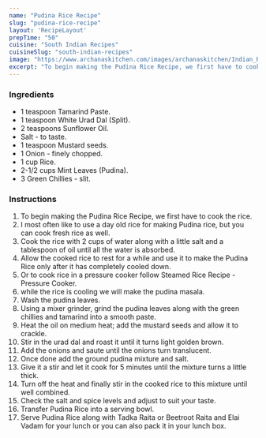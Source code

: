 ---
name: "Pudina Rice Recipe"
slug: "pudina-rice-recipe"
layout: 'RecipeLayout'
prepTime: "50"
cuisine: "South Indian Recipes"
cuisineSlug: "south-indian-recipes"
image: "https://www.archanaskitchen.com/images/archanaskitchen/Indian_Rice/Pudina_Rice_Recipe_Spicy_Mint_Pulao-1.jpg"
excerpt: "To begin making the Pudina Rice Recipe, we first have to cook the rice"
---

### Ingredients

- 1 teaspoon Tamarind Paste.
- 1 teaspoon White Urad Dal (Split).
- 2 teaspoons Sunflower Oil.
- Salt - to taste.
- 1 teaspoon Mustard seeds.
- 1 Onion - finely chopped.
- 1 cup Rice.
- 2-1/2 cups Mint Leaves (Pudina).
- 3 Green Chillies - slit.

### Instructions

1. To begin making the Pudina Rice Recipe, we first have to cook the rice.
1. I most often like to use a day old rice for making Pudina rice, but you can cook fresh rice as well.
1. Cook the rice with 2 cups of water along with a little salt and a tablespoon of oil until all the water is absorbed.
1. Allow the cooked rice to rest for a while and use it to make the Pudina Rice only after it has completely cooled down.
1. Or to cook rice in a pressure cooker follow Steamed Rice Recipe - Pressure Cooker.
1. while the rice is cooling we will make the pudina masala.
1. Wash the pudina leaves.
1. Using a mixer grinder, grind the pudina leaves along with the green chillies and tamarind into a smooth paste.
1. Heat the oil on medium heat; add the mustard seeds and allow it to crackle.
1. Stir in the urad dal and roast it until it turns light golden brown.
1. Add the onions and saute until the onions turn translucent.
1. Once done add the ground pudina mixture and salt.
1. Give it a stir and let it cook for 5 minutes until the mixture turns a little thick.
1. Turn off the heat and finally stir in the cooked rice to this mixture until well combined.
1. Check the salt and spice levels and adjust to suit your taste.
1. Transfer Pudina Rice into a serving bowl.
1. Serve Pudina Rice along with Tadka Raita or Beetroot Raita and Elai Vadam  for your lunch or you can also pack it in your lunch box.
